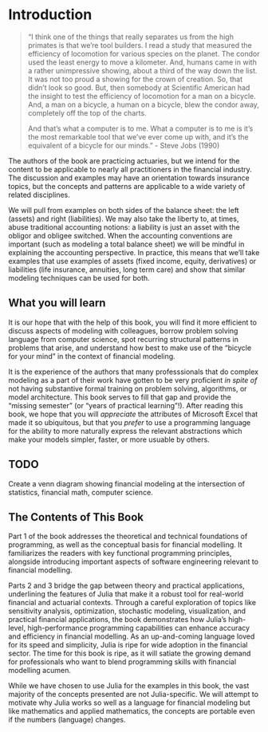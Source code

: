 # Introduction

> "I think one of the things that really separates us from the high primates is that we’re tool builders. I read a study that measured the efficiency of locomotion for various species on the planet. The condor used the least energy to move a kilometer. And, humans came in with a rather unimpressive showing, about a third of the way down the list. It was not too proud a showing for the crown of creation. So, that didn’t look so good. But, then somebody at Scientific American had the insight to test the efficiency of locomotion for a man on a bicycle. And, a man on a bicycle, a human on a bicycle, blew the condor away, completely off the top of the charts.
> 
> And that’s what a computer is to me. What a computer is to me is it’s the most remarkable tool that we’ve ever come up with, and it’s the equivalent of a bicycle for our minds.” - Steve Jobs (1990)

The authors of the book are practicing actuaries, but we intend for the content to be applicable to nearly all practitioners in the financial industry. The discussion and examples may have an orientation towards insurance topics, but the concepts and patterns are applicable to a wide variety of related disciplines.

We will pull from examples on both sides of the balance sheet: the left (assets) and right (liabilities). We may also take the liberty to, at times, abuse traditional accounting notions: a liability is just an asset with the obligor and obligee switched. When the accounting conventions are important (such as modeling a total balance sheet) we will be mindful in explaining the accounting perspective. In practice, this means that we'll take examples that use examples of assets (fixed income, equity, derivatives) or liabilities (life insurance, annuities, long term care) and show that similar modeling techniques can be used for both. 

## What you will learn

It is our hope that with the help of this book, you will find it more efficient to discuss aspects of modeling with colleagues, borrow problem solving language from computer science, spot recurring structural patterns in problems that arise, and understand how best to make use of the "bicycle for your mind" in the context of financial modeling. 

It is the experience of the authors that many professsionals that do complex modeling as a part of their work have gotten to be very proficient *in spite of* not having substantive formal training on problem solving, algorithms, or model architecture. This book serves to fill that gap and provide the "missing semester" (or "years of practical learning"!). After reading this book, we hope that you will *appreciate* the attributes of Microsoft Excel that made it so ubiquitous, but that you *prefer* to use a programming language for the ability to more naturally express the relevant abstractions which make your models simpler, faster, or more usuable by others.

::: {.callout-note}
## TODO
Create a venn diagram showing financial modeling at the intersection of statistics, financial math, computer science.
:::

## The Contents of This Book

Part 1 of the book addresses the theoretical and technical foundations of programming, as well as the conceptual basis for financial modelling. It familiarizes the readers with key functional programming principles, alongside introducing important aspects of software engineering relevant to financial modelling.

Parts 2 and 3 bridge the gap between theory and practical applications, underlining the features of Julia that make it a robust tool for real-world financial and actuarial contexts. Through a careful exploration of topics like sensitivity analysis, optimization, stochastic modeling, visualization, and practical financial applications, the book demonstrates how Julia's high-level, high-performance programming capabilities can enhance accuracy and efficiency in financial modelling. As an up-and-coming language loved for its speed and simplicity, Julia is ripe for wide adoption in the financial sector. The time for this book is ripe, as it will satiate the growing demand for professionals who want to blend programming skills with financial modelling acumen.

While we have chosen to use Julia for the examples in this book, the vast majority of the concepts presented are not Julia-specific. We will attempt to motivate why Julia works so well as a language for financial modeling but like mathematics and applied mathematics, the concepts are portable even if the numbers (language) changes.